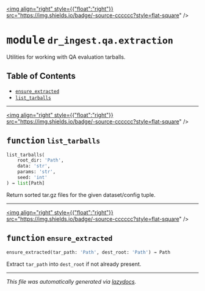
<a href="https://github.com/drothermel/dr_ingest/blob/main/dr_ingest/qa/extraction#L0"><img align="right" style={{"float":"right"}} src="https://img.shields.io/badge/-source-cccccc?style=flat-square" /></a>

# <kbd>module</kbd> `dr_ingest.qa.extraction`
Utilities for working with QA evaluation tarballs.


## Table of Contents
- [`ensure_extracted`](./dr_ingest.qa.extraction#function-ensure-extracted)
- [`list_tarballs`](./dr_ingest.qa.extraction#function-list-tarballs)



---

<a href="https://github.com/drothermel/dr_ingest/blob/main/dr_ingest/qa/extraction/list_tarballs#L9"><img align="right" style={{"float":"right"}} src="https://img.shields.io/badge/-source-cccccc?style=flat-square" /></a>

## <kbd>function</kbd> `list_tarballs`

```python
list_tarballs(
    root_dir: 'Path',
    data: 'str',
    params: 'str',
    seed: 'int'
) → list[Path]
```

Return sorted tar.gz files for the given dataset/config tuple.



---

<a href="https://github.com/drothermel/dr_ingest/blob/main/dr_ingest/qa/extraction/ensure_extracted#L18"><img align="right" style={{"float":"right"}} src="https://img.shields.io/badge/-source-cccccc?style=flat-square" /></a>

## <kbd>function</kbd> `ensure_extracted`

```python
ensure_extracted(tar_path: 'Path', dest_root: 'Path') → Path
```

Extract ``tar_path`` into ``dest_root`` if not already present.





---

_This file was automatically generated via [lazydocs](https://github.com/ml-tooling/lazydocs)._
